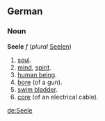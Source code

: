 ==German==
===Noun===
'''Seele''' ''f'' (''plural'' [[Seelen]])
# [[soul]].
# [[mind]], [[spirit]].
# [[human being]].
# [[bore]] (of a gun).
# [[swim bladder]].
# [[core]] (of an electrical cable).

[[de:Seele]]